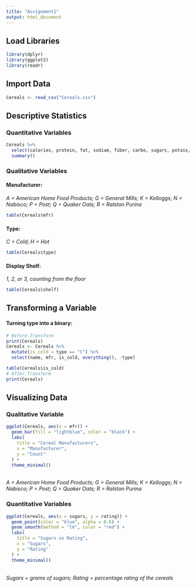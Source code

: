 ```yaml
---
title: "Assignment1"
output: html_document
---
```


## Load Libraries
```r

library(dplyr)
library(ggplot2)
library(readr)

```

## Import Data
```r

Cereals <- read_csv("Cereals.csv")

```
## Descriptive Statistics

### Quantitative Variables
```r

Cereals %>%
  select(calories, protein, fat, sodium, fiber, carbo, sugars, potass, vitamins, weight, cups, rating) %>%
  summary()

```
### Qualitative Variables
#### Manufacturer:
*A = American Home Food Products; G = General Mills; K = Kelloggs; N = Nabisco; P = Post; Q = Quaker Oats; R = Ralston Purina*
```r

table(Cereals$mfr)

```
#### Type:
*C = Cold; H = Hot*
```r

table(Cereals$type)

```
#### Display Shelf:
*1, 2, or 3, counting from the floor*
```r

table(Cereals$shelf)

```

## Transforming a Variable
#### Turning type into a binary:
```r

# Before Transform
print(Cereals)
Cereals <- Cereals %>%
  mutate(is_cold = type == "C") %>%
  select(name, mfr, is_cold, everything(), -type)

table(Cereals$is_cold)
# After Transform
print(Cereals)

```

## Visualizing Data
### Qualitative Variable
```r

ggplot(Cereals, aes(x = mfr)) +
  geom_bar(fill = "lightblue", color = "black") +
  labs(
    title = "Cereal Manufacturers",
    x = "Manufacturer",
    y = "Count"
  ) +
  theme_minimal()

```
<br>
*A = American Home Food Products; G = General Mills; K = Kelloggs; N = Nabisco; P = Post; Q = Quaker Oats; R = Ralston Purina*

### Quantitative Variables
```r

ggplot(Cereals, aes(x = sugars, y = rating)) +
  geom_point(color = "blue", alpha = 0.6) +
  geom_smooth(method = "lm", color = "red") +
  labs(
    title = "Sugars vs Rating",
    x = "Sugars",
    y = "Rating"
  ) +
  theme_minimal()

```
<br>
*Sugars = grams of sugars; Rating = percentage rating of the cereals*


